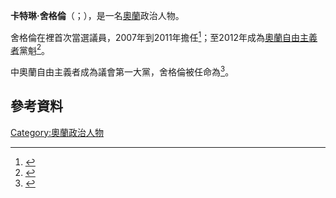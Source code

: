 {{多個問題|
{{Expand|time=2016-07-21T05:07:52+00:00}}
{{请求翻译|time=2016-07-21T05:07:52+00:00}} 
}} 
{{Infobox Officeholder
|name	          = 卡特琳·舍格伦
|image            = File:Katrin Sjogren vid Nordiska Radets session pa Island 2010-11-04.jpg
|native_name      = Katrin Sjögren
|native_name_lang = sv
|caption        = 
|office         = {{le|奧蘭總理|Lantråd}}
|1blankname     = {{link-sv|奧蘭區長|Ålands landshövding|區長}}
|1namedata      = {{le|彼得·林德贝克|Peter Lindbäck}}
|term_start     = 2015年11月25日
|term_end       = 2019年11月25日
|predecessor    = {{le|卡米拉·古內爾|Camilla Gunell}}
|successor      = [[韦罗妮卡·特恩罗斯|韦罗妮卡·特恩罗斯]]
|office1        = 社會事務和環境部長
|term_start1    = 2007年
|term_end1      = 2011年
|predecessor1   = {{le|哈里特·林德曼|Harriet Lindeman}}
|successor1     = {{link-sv|卡麗娜·阿爾托寧|Carina Aaltonen}}
|birth_date     = {{birth date and age|1966|2|2}}
|birth_place    = 
|death_date     = 
|death_place    = 
|party          = [[奧蘭自由主義者|奧蘭自由主義者]]
|profession     = 
|spouse         = 安德斯·「安蒂」·埃里克松（Anders "Antti" Eriksson）
|children       =
|alma_mater     = 
|religion       = 
|signature      = 
|website        = 
}}

'''卡特琳·舍格倫'''（{{lang-sv|Katrin Sjögren}}；{{bd|1966年|2月2日|}}），是一名[[奧蘭|奧蘭]]政治人物。

舍格倫在{{le|2003年奧蘭議會選舉|Ålandic legislative election, 2003}}裡首次當選議員，2007年到2011年擔任{{le|奧蘭政府|Government of Åland|社會事務和環境部長}}<ref>{{Cite web|url=http://www.regeringen.ax/sites/www.regeringen.ax/files/attachments/page/cv_katrin_sjogren_2015.pdf|title=Katrin Sjögren - Ålands landskapsregering|accessdate=2016-02-09|archive-date=2016-03-12|archive-url=https://web.archive.org/web/20160312092627/http://www.regeringen.ax/sites/www.regeringen.ax/files/attachments/page/cv_katrin_sjogren_2015.pdf|dead-url=no}}</ref>；至2012年成為[[奧蘭自由主義者|奧蘭自由主義者]]黨魁<ref name="nyordofrande121129">{{Cite web|title=Ny partiordförande|url=http://www.liberalerna.ax/sv/nyheter/ny_partiordforande/479|publisher=Liberalerna på Åland|accessdate=2013-05-06|language=sv|date=2012-11-29}}{{dead link|date=2017年11月 |bot=InternetArchiveBot |fix-attempted=yes }}</ref>。

{{le|2015年奧蘭議會選舉|Ålandic legislative election, 2015|2015年選舉}}中奧蘭自由主義者成為議會第一大黨，舍格倫被任命為{{le|奧蘭總理|Lantråd}}<ref>{{Cite web|url=http://www.alandstidningen.ax/nyheter/nu-ar-katrin-sjogren-lantrad|title=Nu är Katrin Sjögren lantråd|accessdate=2016-02-29|work=Ålandstidningen|archive-date=2015-12-02|archive-url=https://web.archive.org/web/20151202003621/http://www.alandstidningen.ax/nyheter/nu-ar-katrin-sjogren-lantrad|dead-url=no}}</ref>。

==參考資料==
{{reflist}}

{{s-start}}
{{s-off}}
{{s-bef|before={{le|卡米拉·古內爾|Camilla Gunell}}}}
{{s-ttl|title={{le|奧蘭總理|Lantråd}}|years=2015年－2019年}}
{{s-aft|after=[[韦罗妮卡·特恩罗斯|韦罗妮卡·特恩罗斯]]}}
{{s-ppo}}
{{s-bef|before={{le|杰弗里·亨利|Geoffrey Henry}}}}
{{s-ttl|title=[[奧蘭自由主義者|奧蘭自由主義者]]黨魁|years=2012年－}}
{{s-inc}}
{{s-end}}

{{Authority control}}

{{DEFAULTSORT:Sjogren, Katrin}}
[[Category:奧蘭政治人物|Category:奧蘭政治人物]]